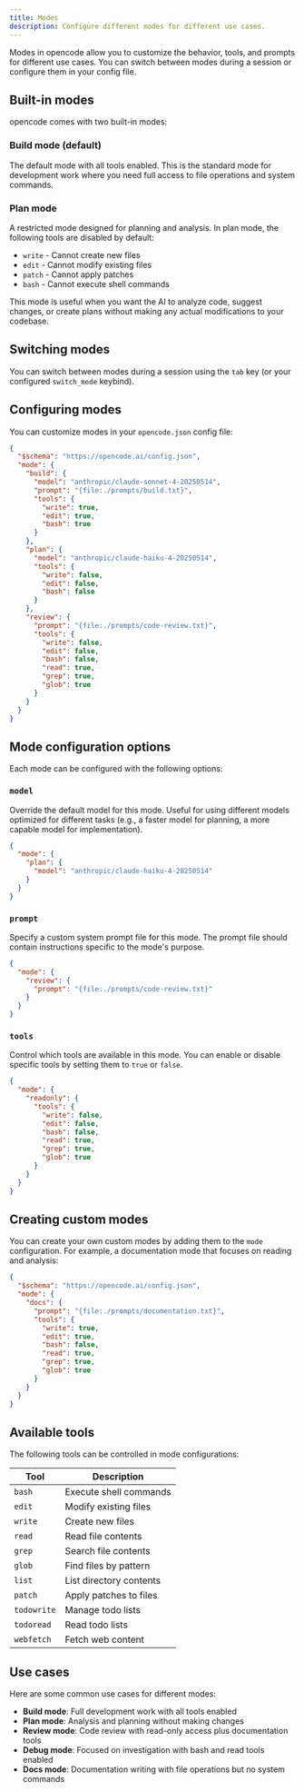 ```yaml
---
title: Modes
description: Configure different modes for different use cases.
---
```


Modes in opencode allow you to customize the behavior, tools, and prompts for different use cases. You can switch between modes during a session or configure them in your config file.

## Built-in modes

opencode comes with two built-in modes:

### Build mode (default)

The default mode with all tools enabled. This is the standard mode for development work where you need full access to file operations and system commands.

### Plan mode

A restricted mode designed for planning and analysis. In plan mode, the following tools are disabled by default:

- `write` - Cannot create new files
- `edit` - Cannot modify existing files
- `patch` - Cannot apply patches
- `bash` - Cannot execute shell commands

This mode is useful when you want the AI to analyze code, suggest changes, or create plans without making any actual modifications to your codebase.

## Switching modes

You can switch between modes during a session using the `tab` key (or your configured `switch_mode` keybind).

## Configuring modes

You can customize modes in your `opencode.json` config file:

```json title="opencode.json"
{
  "$schema": "https://opencode.ai/config.json",
  "mode": {
    "build": {
      "model": "anthropic/claude-sonnet-4-20250514",
      "prompt": "{file:./prompts/build.txt}",
      "tools": {
        "write": true,
        "edit": true,
        "bash": true
      }
    },
    "plan": {
      "model": "anthropic/claude-haiku-4-20250514",
      "tools": {
        "write": false,
        "edit": false,
        "bash": false
      }
    },
    "review": {
      "prompt": "{file:./prompts/code-review.txt}",
      "tools": {
        "write": false,
        "edit": false,
        "bash": false,
        "read": true,
        "grep": true,
        "glob": true
      }
    }
  }
}
```

## Mode configuration options

Each mode can be configured with the following options:

### `model`

Override the default model for this mode. Useful for using different models optimized for different tasks (e.g., a faster model for planning, a more capable model for implementation).

```json
{
  "mode": {
    "plan": {
      "model": "anthropic/claude-haiku-4-20250514"
    }
  }
}
```

### `prompt`

Specify a custom system prompt file for this mode. The prompt file should contain instructions specific to the mode's purpose.

```json
{
  "mode": {
    "review": {
      "prompt": "{file:./prompts/code-review.txt}"
    }
  }
}
```

### `tools`

Control which tools are available in this mode. You can enable or disable specific tools by setting them to `true` or `false`.

```json
{
  "mode": {
    "readonly": {
      "tools": {
        "write": false,
        "edit": false,
        "bash": false,
        "read": true,
        "grep": true,
        "glob": true
      }
    }
  }
}
```

## Creating custom modes

You can create your own custom modes by adding them to the `mode` configuration. For example, a documentation mode that focuses on reading and analysis:

```json title="opencode.json"
{
  "$schema": "https://opencode.ai/config.json",
  "mode": {
    "docs": {
      "prompt": "{file:./prompts/documentation.txt}",
      "tools": {
        "write": true,
        "edit": true,
        "bash": false,
        "read": true,
        "grep": true,
        "glob": true
      }
    }
  }
}
```

## Available tools

The following tools can be controlled in mode configurations:

| Tool        | Description             |
| ----------- | ----------------------- |
| `bash`      | Execute shell commands  |
| `edit`      | Modify existing files   |
| `write`     | Create new files        |
| `read`      | Read file contents      |
| `grep`      | Search file contents    |
| `glob`      | Find files by pattern   |
| `list`      | List directory contents |
| `patch`     | Apply patches to files  |
| `todowrite` | Manage todo lists       |
| `todoread`  | Read todo lists         |
| `webfetch`  | Fetch web content       |

## Use cases

Here are some common use cases for different modes:

- **Build mode**: Full development work with all tools enabled
- **Plan mode**: Analysis and planning without making changes
- **Review mode**: Code review with read-only access plus documentation tools
- **Debug mode**: Focused on investigation with bash and read tools enabled
- **Docs mode**: Documentation writing with file operations but no system commands
